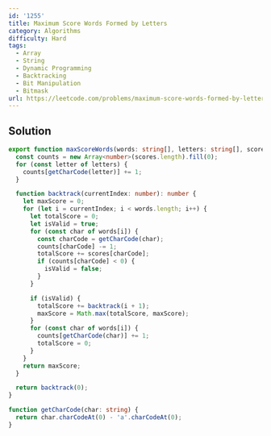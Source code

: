 ```yaml
---
id: '1255'
title: Maximum Score Words Formed by Letters
category: Algorithms
difficulty: Hard
tags:
  - Array
  - String
  - Dynamic Programming
  - Backtracking
  - Bit Manipulation
  - Bitmask
url: https://leetcode.com/problems/maximum-score-words-formed-by-letters
---
```


## Solution

```typescript filename="solution.ts" copy
export function maxScoreWords(words: string[], letters: string[], scores: number[]): number {
  const counts = new Array<number>(scores.length).fill(0);
  for (const letter of letters) {
    counts[getCharCode(letter)] += 1;
  }

  function backtrack(currentIndex: number): number {
    let maxScore = 0;
    for (let i = currentIndex; i < words.length; i++) {
      let totalScore = 0;
      let isValid = true;
      for (const char of words[i]) {
        const charCode = getCharCode(char);
        counts[charCode] -= 1;
        totalScore += scores[charCode];
        if (counts[charCode] < 0) {
          isValid = false;
        }
      }

      if (isValid) {
        totalScore += backtrack(i + 1);
        maxScore = Math.max(totalScore, maxScore);
      }
      for (const char of words[i]) {
        counts[getCharCode(char)] += 1;
        totalScore = 0;
      }
    }
    return maxScore;
  }

  return backtrack(0);
}

function getCharCode(char: string) {
  return char.charCodeAt(0) - 'a'.charCodeAt(0);
}
```
